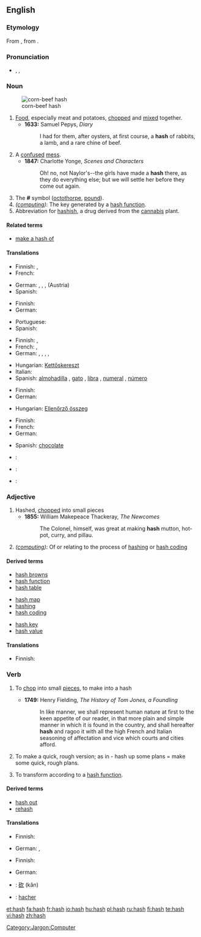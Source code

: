 {{wikipedia|dab=hash}}
==English==

===Etymology===
From {{etyl|fr}} {{term|hacher||to chop|lang=fr}}, from {{etyl|fro}} {{term|hache||axe|lang=fro}}.

===Pronunciation===
* {{enPR|hăsh}}, {{IPA|/hæʃ/}}, {{SAMPA|/h{S/}}
*: {{rhymes|æʃ}}

===Noun===
{{en-noun|es}}
[[Image:Corn-beef-hash.jpg|thumb|corn-beef hash]]

# [[food|Food]], especially meat and potatoes, [[chop]]ped and [[mix]]ed together.
#* '''1633:''' Samuel Pepys, ''Diary''
#*: I had for them, after oysters, at first course, a '''hash''' of rabbits, a lamb, and a rare chine of beef.
# A [[confuse]]d [[mess]].
#* '''1847:''' Charlotte Yonge, ''Scenes and Characters''
#*: Oh! no, not Naylor's--the girls have made a '''hash''' there, as they do everything else; but we will settle her before they come out again.
# The '''#''' symbol ([[octothorpe]], [[pound]]).
# ''([[:Category:Jargon:Computer|computing]])'': The key generated by a [[hash function]].
# Abbreviation for [[hashish]], a drug derived from the [[cannabis]] plant.

====Related terms====
* [[make a hash of]]

====Translations====
{{trans-top|chopped food, especially meat and potatoes}}
* Finnish: {{t-|fi|pyttipannu}}, {{t+|fi|hakkelus}}
* French: {{t|fr|hashis|m}}
{{trans-mid}}
* German: {{t+|de|Gehackte|n}}, {{t-|de|Haschee|n}}, {{t+|de|Hackfleisch|n}}, (Austria) {{t+|de|Faschierte|n}}
* Spanish: {{t|es|picadillo|m}}
{{trans-bottom}}

{{trans-top|confused mess}}
* Finnish: {{t|fi|sekasotku}}
* German: {{t+|de|Durcheinander|n}}
{{trans-mid}}
* Portuguese: {{t+|pt|bagunça|f}}
* Spanish: {{t-|es|lío|m}}
{{trans-bottom}}

{{trans-top|the '''#''' symbol}}
* Finnish: {{t+|fi|ruutu}}, {{t-|fi|risuaita}}
* French: {{t+|fr|croisillon|m}}, {{t+|fr|dièse|m}}
* German: {{t-|de|Rautenzeichen|n}}, {{t+|de|Raute|f}}, {{t+|de|Doppelkreuz|n}}, {{t+|de|Gartenzaun|m}}, {{t+|de|Nummernzeichen|n}}
{{trans-mid}}
* Hungarian: [[Kettőskereszt]]
* Italian: {{t-|it|cancelletto|m}}
* Spanish: [[almohadilla]] {{f}} {{italbrac|Spain}}, [[gato]] {{m}} {{italbrac|Chile|Mexico}}, [[libra]] {{f}} {{italbrac|Puerto Rico}}, [[numeral]] {{m}} {{italbrac|Latin America}}, [[número]] {{m}} {{italbrac|Latin America}}
{{trans-bottom}}

{{trans-top|key generated by a hash function}}
* Finnish: {{t|fi|tarkiste}}
* German: {{t-|de|Hash|n}}
{{trans-mid}}
* Hungarian: [[Ellenőrző összeg]]
{{trans-bottom}}

{{trans-top|slang: hashish}}
<!-- Only slang here, please. Standard terms go under hashish -->
* Finnish: {{t|fi|hasa}}
* French: {{t+|fr|shit|m}}
* German: {{t+|de|Hasch|n}}
{{trans-mid}}
* Spanish: [[chocolate]] {{m}}
{{trans-bottom}}

{{checktrans-top}}
* {{ttbc|Hungarian}}: {{t+|hu|hasis}}
* {{ttbc|Portuguese}}: {{t+|pt|haxixe|m}}
* {{ttbc|Portuguese}}: {{t|pt|mistura|f}}
{{checktrans-bottom}}

===Adjective===
{{en-adj}}

# Hashed, [[chopped]] into small pieces
#* '''1855:''' William Makepeace Thackeray, ''The Newcomes''
#*: The Colonel, himself, was great at making '''hash''' mutton, hot-pot, curry, and pillau.
# ''([[:Category:Jargon:Computer|computing]])'': Of or relating to the process of [[hashing]] or [[hash coding]]

====Derived terms====
{{top3}}
* [[hash browns]]
* [[hash function]]
* [[hash table]]
{{mid3}}
* [[hash map]]
* [[hashing]]
* [[hash coding]]
{{mid3}}
* [[hash key]]
* [[hash value]]
{{bottom}}

====Translations====
{{trans-top|chopped into small pieces}}
* Finnish: {{t-|fi|pilkottu}}
{{trans-mid}}
{{trans-bottom}}

{{trans-top|of or related to the process of hash coding}}
{{trans-mid}}
{{trans-bottom}}

===Verb===
{{en-verb|hash|es}}

# {{transitive}} To [[chop]] into small [[piece]]s, to make into a hash
#* '''1749:''' Henry Fielding, ''The History of Tom Jones, a Foundling''
#*: In like manner, we shall represent human nature at first to the keen appetite of our reader, in that more plain and simple manner in which it is found in the country, and shall hereafter '''hash''' and ragoo it with all the high French and Italian seasoning of affectation and vice which courts and cities afford.
# To make a quick, rough version; as in - hash up some plans = make some quick, rough plans.
# {{context|computing|transitive}} To transform according to a [[hash function]].

====Derived terms====
* [[hash out]]
* [[rehash]]

====Translations====
{{trans-top|to chop into small pieces}}
* Finnish: {{t-|fi|pilkkoa}}
{{trans-mid}}
* German: {{t+|de|hacken}}, {{t+|de|zerhacken}}
{{trans-bottom}}

{{trans-top|to make a quick, rough version}}
* Finnish: {{t-|fi|huiskia}}
{{trans-mid}}
* German: {{t+|de|grob}} {{t+|de|entwerfen}}
{{trans-bottom}}

{{checktrans-top}}
* {{ttbc|Chinese}}: [[砍]] (kǎn)
* {{ttbc|French}}: [[hacher]]
{{checktrans-bottom}}

[[Category:Jargon:Computer]]

[[et:hash]]
[[fa:hash]]
[[fr:hash]]
[[io:hash]]
[[hu:hash]]
[[pl:hash]]
[[ru:hash]]
[[fi:hash]]
[[te:hash]]
[[vi:hash]]
[[zh:hash]]